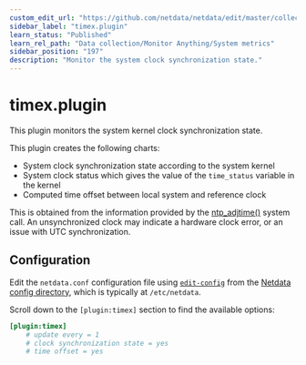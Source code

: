 ```yaml
---
custom_edit_url: "https://github.com/netdata/netdata/edit/master/collectors/timex.plugin/README.md"
sidebar_label: "timex.plugin"
learn_status: "Published"
learn_rel_path: "Data collection/Monitor Anything/System metrics"
sidebar_position: "197"
description: "Monitor the system clock synchronization state."
---
```



# timex.plugin

This plugin monitors the system kernel clock synchronization state.

This plugin creates the following charts:

- System clock synchronization state according to the system kernel
- System clock status which gives the value of the `time_status` variable in the kernel
- Computed time offset between local system and reference clock

This is obtained from the information provided by the [ntp_adjtime()](https://man7.org/linux/man-pages/man2/adjtimex.2.html) system call.
An unsynchronized clock may indicate a hardware clock error, or an issue with UTC synchronization.

## Configuration

Edit the `netdata.conf` configuration file using [`edit-config`](/docs/nightly/getting-started/manage-and-configure-the-netdata-agent/configuration#use-edit-config-to-edit-configuration-files) from the [Netdata config directory](/docs/nightly/getting-started/manage-and-configure-the-netdata-agent/configuration#the-netdata-config-directory), which is typically at `/etc/netdata`.

Scroll down to the `[plugin:timex]` section to find the available options:

```ini
[plugin:timex]
    # update every = 1
    # clock synchronization state = yes
    # time offset = yes
```

